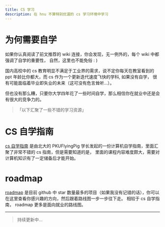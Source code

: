 ```yaml
---
title: CS 学习
description: 在 hnu 不算特别优渥的 cs 学习环境中学习
---
```

# 为何需要自学

如果你认真阅读了前文推荐的 wiki 连接，你会发现，无一例外的，每个 wiki 中都强调了自学的重要性，
自然，这里也不能免俗 : )

国内高校中的 cs 教育明显不满足于工业界的需求，说不定你每天在教室看到的 ppt 年龄比你都大，而 cs 作为一个更新迭代速度飞快的学科, 如果没有自学，
很有可能面临着毕业即失业的未来（这可没有危言耸听...）。

但也没有那么糟，只要你大学四年花了一些时间自学，那么相信你在就业中还是会有很大的竞争力的。


> 「以下汇聚了一些不错的学习资源」


# CS 自学指南

[cs 自学指南](https://csdiy.wiki) 是由北大的 PKUFlyingPig 学长发起的一份计算机自学指南，里面汇聚了非常不错的 cs 指南，但是需要知道的是，
里面的课程内容难度颇大，需要对计算机知识有了一定储备后才能开始。

# roadmap

[roadmap](https://roadmap.sh) 是目前 github 中 star 数量最多的项目（如果我没有记错的话），你可以在这里查看你感兴趣的方向，然后跟着路线图一步一步往下走。
相较于 cs 自学指南， roadmap 更多是面向就业的路线图。

---

> 持续更新中...
